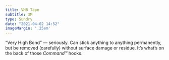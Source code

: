 ```yaml
---
title: VHB Tape
subtitle: 3M
type: Sundry
date: "2021-04-02 14:52"
imageMargin: '.25em'
---
```


“Very High Bond” — seriously. Can stick anything to anything permanently, but be removed (carefully) without surface damage or residue. It’s what’s on the back of those _Command™_ hooks. 